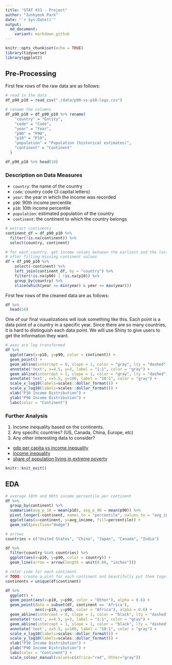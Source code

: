 ```yaml
---
title: "STAT 433 - Project"
author: "Junhyeok Park"
date: "`r Sys.Date()`"
output:
  md_document:
    variant: markdown_github
---
```


```r
knitr::opts_chunk$set(echo = TRUE)
library(tidyverse)
library(ggplot2)
```

## Pre-Processing
First few rows of the raw data are as follows:

```r
# read in the data
df_p90_p10 = read_csv("./data/p90-vs-p10-logs.csv")

# rename the columns
df_p90_p10 = df_p90_p10 %>% rename(
    "country" = "Entity",
    "code" = "Code",
    "year" = "Year",
    "p90" = "P90",
    "p10" = "P10",
    "population" = "Population (historical estimates)",
    "continent" = "Continent"
  )

df_p90_p10 %>% head(10)
```

### Description on Data Measures
- `country`: the name of the country
- `code`: country code (3 capital letters)
- `year`: the year in which the income was recorded
- `p90`: 90th income percentile
- `p10`: 10th income percentile
- `population`: estimated population of the country
- `continent`: the continent to which the country belongs

```r
# extract continents
continent_df = df_p90_p10 %>%
  filter(!is.na(continent)) %>%
  select(country, continent)

# for each country, get income values between the earliest and the lastest avaliable data
# after filling missing continent values
df = df_p90_p10 %>%
    select(-continent) %>% 
    left_join(continent_df, by = "country") %>% 
    filter(!is.na(p90) | !is.na(p10)) %>%
    group_by(country) %>%
    slice(which(year >= min(year) & year <= max(year)))
```

First few rows of the cleaned data are as follows:

```r
df %>%
  head(10)
```

One of our final visualizations will look something like this. Each point is a data point of a country in a specific year. Since there are so many countries, it is hard to distinguish each data point. We will use Shiny to give users to get the information they want.

```r
# axes are log transformed
df %>%
  ggplot(aes(x=p10, y=p90, color = continent)) + 
  geom_point() + 
  geom_abline(intercept = 0, slope = 1, color = "gray", lty = "dashed") +
  annotate('text', x=4.5, y=3, label = "1:1", color = "gray") + 
  geom_abline(intercept = 1, slope = 1, color = "gray", lty = "dashed") +
  annotate('text', x=5.5, y=100, label = "10:1", color = "gray") + 
  scale_x_log10(labels=scales::dollar_format()) + 
  scale_y_log10(labels=scales::dollar_format()) + 
  xlab("P10 Income Distribution") + 
  ylab("P90 Income Distribution") +
  labs(color = "Continent") 
```

### Further Analysis
1. Income inequality based on the continents. 
2. Any specific countries? (US, Canada, China, Europe, etc)
3. Any other interesting data to consider?
  - [gdp per capita vs income inequality](https://ourworldindata.org/grapher/gdp-per-capita-vs-economic-inequality)
  - [income inequality](https://ourworldindata.org/grapher/economic-inequality-gini-index)
  - [share of population living in extreme poverty](https://ourworldindata.org/explorers/poverty-explorer)

```r
knitr::knit_exit()
```

## EDA
```r
# average 10th and 90th income percentile per continent
df %>%
  group_by(continent) %>%
  summarise(avg_p_10 = mean(p10), avg_p_90 = mean(p90)) %>%
  pivot_longer(-continent, names_to = "percentile", values_to = "avg_income") %>%
  ggplot(aes(x=continent, y=avg_income, fill=percentile)) +
  geom_col(position="dodge")
```

```r
# arrows
countries = c("United States", "China", "Japan", "Canada", "India")

df %>%
  filter(country %in% countries) %>%
  ggplot(aes(x=p10, y=p90, color = country)) +
  geom_line(arrow = arrow(length = unit(0.08, "inches")))
```

```r
# color code for each continent
# TODO: create a plot for each continent and beautifully put them together
continents = unique(df$continent)

df %>%
  ggplot() + 
  geom_point(aes(x=p10, y=p90, color = "Other"), alpha = 0.6) + 
  geom_point(data = subset(df, continent == 'Africa'),
             aes(x=p10, y=p90, color = "Africa"), alpha = 0.6) + 
  geom_abline(intercept = 0, slope = 1, color = "black", lty = "dashed", alpha = 0.6) +
  annotate('text', x=4.5, y=3, label = "1:1", color = "gray") + 
  geom_abline(intercept = 1, slope = 1, color = "black", lty = "dashed", alpha = 0.6) +
  annotate('text', x=5.5, y=100, label = "10:1", color = "gray") + 
  scale_x_log10(labels=scales::dollar_format()) + 
  scale_y_log10(labels=scales::dollar_format()) + 
  xlab("P10 Income Distribution") + 
  ylab("P90 Income Distribution") +
  labs(color = "Continent") +
  scale_colour_manual(values=c(Africa="red", Other="gray"))
```

